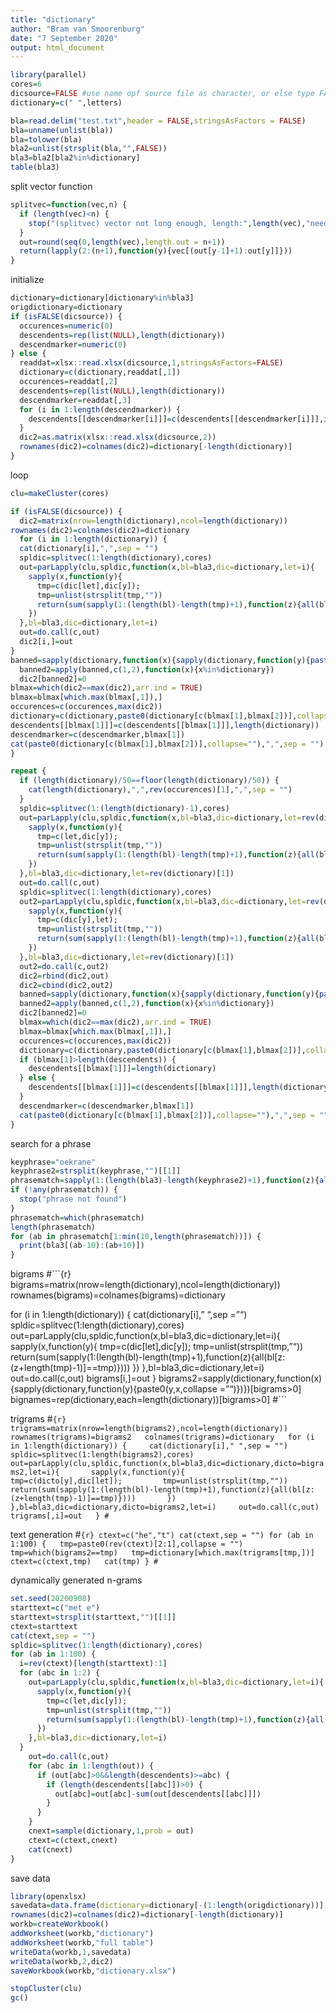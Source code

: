 ---
title: "dictionary"
author: "Bram van Smoorenburg"
date: "7 September 2020"
output: html_document
---

```{r}
library(parallel)
cores=6
dicsource=FALSE #use name opf source file as character, or else type FALSE
dictionary=c(" ",letters)
```

```{r}
bla=read.delim("test.txt",header = FALSE,stringsAsFactors = FALSE)
bla=unname(unlist(bla))
bla=tolower(bla)
bla2=unlist(strsplit(bla,"",FALSE))
bla3=bla2[bla2%in%dictionary]
table(bla3)
```

split vector function
```{r}
splitvec=function(vec,n) {
  if (length(vec)<n) {
    stop("(splitvec) vector not long enough, length:",length(vec),"needed",n)
  }
  out=round(seq(0,length(vec),length.out = n+1))
  return(lapply(2:(n+1),function(y){vec[(out[y-1]+1):out[y]]}))
}
```

initialize
```{r}
dictionary=dictionary[dictionary%in%bla3]
origdictionary=dictionary
if (isFALSE(dicsource)) {
  occurences=numeric(0)
  descendents=rep(list(NULL),length(dictionary))
  descendmarker=numeric(0)
} else {
  readdat=xlsx::read.xlsx(dicsource,1,stringsAsFactors=FALSE)
  dictionary=c(dictionary,readdat[,1])
  occurences=readdat[,2]
  descendents=rep(list(NULL),length(dictionary))
  descendmarker=readdat[,3]
  for (i in 1:length(descendmarker)) {
    descendents[[descendmarker[i]]]=c(descendents[[descendmarker[i]]],i+length(origdictionary))
  }
  dic2=as.matrix(xlsx::read.xlsx(dicsource,2))
  rownames(dic2)=colnames(dic2)=dictionary[-length(dictionary)]
}
```

loop
```{r}
clu=makeCluster(cores)

if (isFALSE(dicsource)) {
  dic2=matrix(nrow=length(dictionary),ncol=length(dictionary))
rownames(dic2)=colnames(dic2)=dictionary
  for (i in 1:length(dictionary)) {
  cat(dictionary[i],",",sep = "")
  spldic=splitvec(1:length(dictionary),cores)
  out=parLapply(clu,spldic,function(x,bl=bla3,dic=dictionary,let=i){
    sapply(x,function(y){
      tmp=c(dic[let],dic[y]);
      tmp=unlist(strsplit(tmp,""))
      return(sum(sapply(1:(length(bl)-length(tmp)+1),function(z){all(bl[z:(z+length(tmp)-1)]==tmp)})))
    })
  },bl=bla3,dic=dictionary,let=i)
  out=do.call(c,out)
  dic2[i,]=out
}
banned=sapply(dictionary,function(x){sapply(dictionary,function(y){paste0(y,x,collapse = "")})})
  banned2=apply(banned,c(1,2),function(x){x%in%dictionary})
  dic2[banned2]=0
blmax=which(dic2==max(dic2),arr.ind = TRUE)
blmax=blmax[which.max(blmax[,1]),]
occurences=c(occurences,max(dic2))
dictionary=c(dictionary,paste0(dictionary[c(blmax[1],blmax[2])],collapse=""))
descendents[[blmax[1]]]=c(descendents[[blmax[1]]],length(dictionary))
descendmarker=c(descendmarker,blmax[1])
cat(paste0(dictionary[c(blmax[1],blmax[2])],collapse=""),",",sep = "")
}

repeat {
  if (length(dictionary)/50==floor(length(dictionary)/50)) {
    cat(length(dictionary),",",rev(occurences)[1],",",sep = "")
  }
  spldic=splitvec(1:(length(dictionary)-1),cores)
  out=parLapply(clu,spldic,function(x,bl=bla3,dic=dictionary,let=rev(dictionary)[1]){
    sapply(x,function(y){
      tmp=c(let,dic[y]);
      tmp=unlist(strsplit(tmp,""))
      return(sum(sapply(1:(length(bl)-length(tmp)+1),function(z){all(bl[z:(z+length(tmp)-1)]==tmp)})))
    })
  },bl=bla3,dic=dictionary,let=rev(dictionary)[1])
  out=do.call(c,out)
  spldic=splitvec(1:length(dictionary),cores)
  out2=parLapply(clu,spldic,function(x,bl=bla3,dic=dictionary,let=rev(dictionary)[1]){
    sapply(x,function(y){
      tmp=c(dic[y],let);
      tmp=unlist(strsplit(tmp,""))
      return(sum(sapply(1:(length(bl)-length(tmp)+1),function(z){all(bl[z:(z+length(tmp)-1)]==tmp)})))
    })
  },bl=bla3,dic=dictionary,let=rev(dictionary)[1])
  out2=do.call(c,out2)
  dic2=rbind(dic2,out)
  dic2=cbind(dic2,out2)
  banned=sapply(dictionary,function(x){sapply(dictionary,function(y){paste0(y,x,collapse = "")})})
  banned2=apply(banned,c(1,2),function(x){x%in%dictionary})
  dic2[banned2]=0
  blmax=which(dic2==max(dic2),arr.ind = TRUE)
  blmax=blmax[which.max(blmax[,1]),]
  occurences=c(occurences,max(dic2))
  dictionary=c(dictionary,paste0(dictionary[c(blmax[1],blmax[2])],collapse=""))
  if (blmax[1]>length(descendents)) {
    descendents[[blmax[1]]]=length(dictionary)
  } else {
    descendents[[blmax[1]]]=c(descendents[[blmax[1]]],length(dictionary))
  }
  descendmarker=c(descendmarker,blmax[1])
  cat(paste0(dictionary[c(blmax[1],blmax[2])],collapse=""),",",sep = "")
}
```

search for a phrase
```{r}
keyphrase="oekrane"
keyphrase2=strsplit(keyphrase,"")[[1]]
phrasematch=sapply(1:(length(bla3)-length(keyphrase2)+1),function(z){all(bla3[z:(z+length(keyphrase2)-1)]==keyphrase2)})
if (!any(phrasematch)) {
  stop("phrase not found")
}
phrasematch=which(phrasematch)
length(phrasematch)
for (ab in phrasematch[1:min(10,length(phrasematch))]) {
  print(bla3[(ab-10):(ab+10)])
}
```

bigrams
#```{r}
bigrams=matrix(nrow=length(dictionary),ncol=length(dictionary))
  rownames(bigrams)=colnames(bigrams)=dictionary
  
  for (i in 1:length(dictionary)) {
    cat(dictionary[i]," ",sep = "")
    spldic=splitvec(1:length(dictionary),cores)
    out=parLapply(clu,spldic,function(x,bl=bla3,dic=dictionary,let=i){
      sapply(x,function(y){
        tmp=c(dic[let],dic[y]);
        tmp=unlist(strsplit(tmp,""))
        return(sum(sapply(1:(length(bl)-length(tmp)+1),function(z){all(bl[z:(z+length(tmp)-1)]==tmp)})))
      })
    },bl=bla3,dic=dictionary,let=i)
    out=do.call(c,out)
    bigrams[i,]=out
  }
  bigrams2=sapply(dictionary,function(x){sapply(dictionary,function(y){paste0(y,x,collapse = "")})})[bigrams>0]
  bignames=rep(dictionary,each=length(dictionary))[bigrams>0]
#```

trigrams
#```{r}
trigrams=matrix(nrow=length(bigrams2),ncol=length(dictionary))
  rownames(trigrams)=bigrams2
  colnames(trigrams)=dictionary
  for (i in 1:length(dictionary)) {
    cat(dictionary[i]," ",sep = "")
    spldic=splitvec(1:length(bigrams2),cores)
    out=parLapply(clu,spldic,function(x,bl=bla3,dic=dictionary,dicto=bigrams2,let=i){
      sapply(x,function(y){
        tmp=c(dicto[y],dic[let]);
        tmp=unlist(strsplit(tmp,""))
        return(sum(sapply(1:(length(bl)-length(tmp)+1),function(z){all(bl[z:(z+length(tmp)-1)]==tmp)})))
      })
    },bl=bla3,dic=dictionary,dicto=bigrams2,let=i)
    out=do.call(c,out)
    trigrams[,i]=out
  }
#```

text generation
#```{r}
ctext=c("he","t")
cat(ctext,sep = "")
for (ab in 1:100) {
  tmp=paste0(rev(ctext)[2:1],collapse = "")
  tmp=which(bigrams2==tmp)
  tmp=dictionary[which.max(trigrams[tmp,])]
  ctext=c(ctext,tmp)
  cat(tmp)
}
#```

dynamically generated n-grams
```{r}
set.seed(20200908)
starttext=c("met e")
starttext=strsplit(starttext,"")[[1]]
ctext=starttext
cat(ctext,sep = "")
spldic=splitvec(1:length(dictionary),cores)
for (ab in 1:100) {
  i=rev(ctext)[length(starttext):1]
  for (abc in 1:2) {
    out=parLapply(clu,spldic,function(x,bl=bla3,dic=dictionary,let=i){
      sapply(x,function(y){
        tmp=c(let,dic[y]);
        tmp=unlist(strsplit(tmp,""))
        return(sum(sapply(1:(length(bl)-length(tmp)+1),function(z){all(bl[z:(z+length(tmp)-1)]==tmp)})))
      })
    },bl=bla3,dic=dictionary,let=i)
  }
    out=do.call(c,out)
    for (abc in 1:length(out)) {
      if (out[abc]>0&&length(descendents)>=abc) {
        if (length(descendents[[abc]])>0) {
          out[abc]=out[abc]-sum(out[descendents[[abc]]])
        }
      }
    }
    cnext=sample(dictionary,1,prob = out)
    ctext=c(ctext,cnext)
    cat(cnext)
}
```

save data
```{r}
library(openxlsx)
savedata=data.frame(dictionary=dictionary[-(1:length(origdictionary))],occurences,descendmarker)
rownames(dic2)=colnames(dic2)=dictionary[-length(dictionary)]
workb=createWorkbook()
addWorksheet(workb,"dictionary")
addWorksheet(workb,"full table")
writeData(workb,1,savedata)
writeData(workb,2,dic2)
saveWorkbook(workb,"dictionary.xlsx")
```

```{r}
stopCluster(clu)
gc()
```
